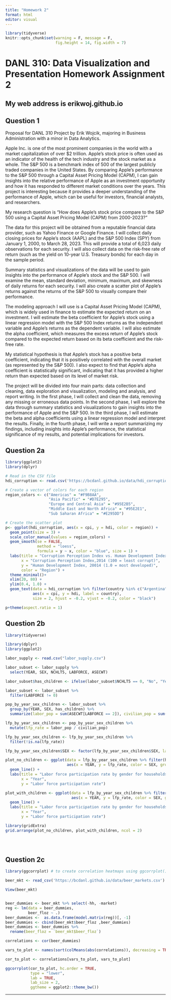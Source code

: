 ```yaml
---
title: "Homework 2"
format: html
editor: visual
---
```


```r
library(tidyverse)
knitr::opts_chunk$set(warning = F, message = F,
                      fig.height = 14, fig.width = 7)
```

# **DANL 310: Data Visualization and Presentation Homework Assignment 2**

## My web address is erikwoj.github.io

## Question 1

Proposal for DANL 310 Project by Erik Wojcik, majoring in Business Administration with a minor in Data Analytics.

Apple Inc. is one of the most prominent companies in the world with a market capitalization of over \$2 trillion. Apple's stock price is often used as an indicator of the health of the tech industry and the stock market as a whole. The S&P 500 is a benchmark index of 500 of the largest publicly traded companies in the United States. By comparing Apple's performance to the S&P 500 through a Capital Asset Pricing Model (CAPM), I can gain insights into the relative performance of Apple as an investment opportunity and how it has responded to different market conditions over the years. This project is interesting because it provides a deeper understanding of the performance of Apple, which can be useful for investors, financial analysts, and researchers.

My research question is "How does Apple's stock price compare to the S&P 500 using a Capital Asset Pricing Model (CAPM) from 2000-2023?"

The data for this project will be obtained from a reputable financial data provider, such as Yahoo Finance or Google Finance. I will collect daily closing prices for Apple's stock (AAPL) and the S&P 500 Index (SPY) from January 1, 2000, to March 28, 2023. This will provide a total of 6,023 daily observations for each security. I will also collect data on the risk-free rate of return (such as the yield on 10-year U.S. Treasury bonds) for each day in the sample period.

Summary statistics and visualizations of the data will be used to gain insights into the performance of Apple's stock and the S&P 500. I will examine the mean, standard deviation, minimum, maximum, and skewness of daily returns for each security. I will also create a scatter plot of Apple's returns against the returns of the S&P 500 to visually compare their performance.

The modeling approach I will use is a Capital Asset Pricing Model (CAPM), which is widely used in finance to estimate the expected return on an investment. I will estimate the beta coefficient for Apple's stock using a linear regression model with the S&P 500 Index returns as the independent variable and Apple's returns as the dependent variable. I will also estimate the alpha coefficient, which measures the excess return of Apple's stock compared to the expected return based on its beta coefficient and the risk-free rate.

My statistical hypothesis is that Apple's stock has a positive beta coefficient, indicating that it is positively correlated with the overall market (as represented by the S&P 500). I also expect to find that Apple's alpha coefficient is statistically significant, indicating that it has provided a higher return than expected based on its level of market risk.

The project will be divided into four main parts: data collection and cleaning, data exploration and visualization, modeling and analysis, and report writing. In the first phase, I will collect and clean the data, removing any missing or erroneous data points. In the second phase, I will explore the data through summary statistics and visualizations to gain insights into the performance of Apple and the S&P 500. In the third phase, I will estimate the beta and alpha coefficients using a linear regression model and interpret the results. Finally, in the fourth phase, I will write a report summarizing my findings, including insights into Apple's performance, the statistical significance of my results, and potential implications for investors.

## Question 2a

```r
library(ggplot2)
library(dplyr)

# Read in the CSV file
hdi_corruption <- read.csv('https://bcdanl.github.io/data/hdi_corruption.csv')

# Create a vector of colors for each region
region_colors <- c("Americas" = "#F9B8AA", 
                   "Asia Pacific" = "#D7E295", 
                   "Europe and Central Asia" = "#95E2B5", 
                   "Middle East and North Africa" = "#95E2E1", 
                   "Sub Saharan Africa" = "#E295DD")

# Create the scatter plot
p<- ggplot(hdi_corruption, aes(x = cpi, y = hdi, color = region)) +
  geom_point(size = 3) +
  scale_color_manual(values = region_colors) +
  geom_smooth(se = FALSE,
              method = "loess",
              formula = y ~ x, color = "blue", size = 1) +
  labs(title = "Corruption Perception Index vs. Human Development Index by Region",
       x = "Corruption Perception Index,2014 (100 = least corrupt)",
       y = "Human Development Index, 20014 (1.0 = most developed)",
       color = "Region") +
  theme_minimal()+
  xlim(20, 80) +
  ylim(0.4, 1.0) +
  geom_text(data = hdi_corruption %>% filter(country %in% c("Argentina", "China", "Egypt", "Greece", "South Africa", "Senegal", "United States", "Germany", "Norway", "Singapore")),
            aes(x = cpi, y = hdi, label = country), 
            size = 2, hjust = -0.2, vjust = -0.2, color = "black")

p+theme(aspect.ratio = 1)

```

## Question 2b

```r



library(tidyverse)

library(dplyr)
library(ggplot2)

labor_supply <- read.csv("labor_supply.csv")

labor_subset <- labor_supply %>% 
  select(YEAR, SEX, NCHLT5, LABFORCE, ASECWT)

labor_subset$has_children <- ifelse(labor_subset$NCHLT5 == 0, "No", "Yes")

labor_subset <- labor_subset %>% 
  filter(LABFORCE != 0)

pop_by_year_sex_children <- labor_subset %>% 
  group_by(YEAR, SEX, has_children) %>% 
  summarize(labor_pop = sum(ASECWT[LABFORCE == 2]), civilian_pop = sum(ASECWT))

lfp_by_year_sex_children <- pop_by_year_sex_children %>% 
  mutate(lfp_rate = labor_pop / civilian_pop)

lfp_by_year_sex_children <- lfp_by_year_sex_children %>% 
  filter(!is.na(lfp_rate))

lfp_by_year_sex_children$SEX <- factor(lfp_by_year_sex_children$SEX, labels = c("Male", "Female"))

plot_no_children <- ggplot(data = lfp_by_year_sex_children %>% filter(has_children == "No"),
                           aes(x = YEAR, y = lfp_rate, color = SEX, group = SEX)) +
  geom_line() +
  labs(title = "Labor force participation rate by gender for households with no children under the age of 5",
       x = "Year",
       y = "Labor force participation rate")

plot_with_children <- ggplot(data = lfp_by_year_sex_children %>% filter(has_children == "Yes"),
                             aes(x = YEAR, y = lfp_rate, color = SEX, group = SEX)) +
  geom_line() +
  labs(title = "Labor force participation rate by gender for households with at least one child under the age of 5",
       x = "Year",
       y = "Labor force participation rate")

library(gridExtra)
grid.arrange(plot_no_children, plot_with_children, ncol = 2)





```

## Question 2c

```r
library(ggcorrplot) # to create correlation heatmaps using ggcorrplot()

beer_mkt <- read_csv('https://bcdanl.github.io/data/beer_markets.csv')

View(beer_mkt)


beer_dummies <- beer_mkt %>% select(-hh, -market) 
reg <- lm(data = beer_dummies,
          beer_floz ~ .)
beer_dummies <-  as.data.frame(model.matrix(reg))[, -1]
beer_dummies <- cbind(beer_mkt$beer_floz ,beer_dummies)
beer_dummies <- beer_dummies %>% 
  rename(beer_floz = `beer_mkt$beer_floz`)

correlations <- cor(beer_dummies)

vars_to_plot <- names(sort(colMeans(abs(correlations)), decreasing = TRUE)[1:14])

cor_to_plot <- correlations[vars_to_plot, vars_to_plot]

ggcorrplot(cor_to_plot, hc.order = TRUE, 
           type = "lower", 
           lab = TRUE, 
           lab_size = 2, 
           ggtheme = ggplot2::theme_bw())


```

------------------------------------------------------------------------
